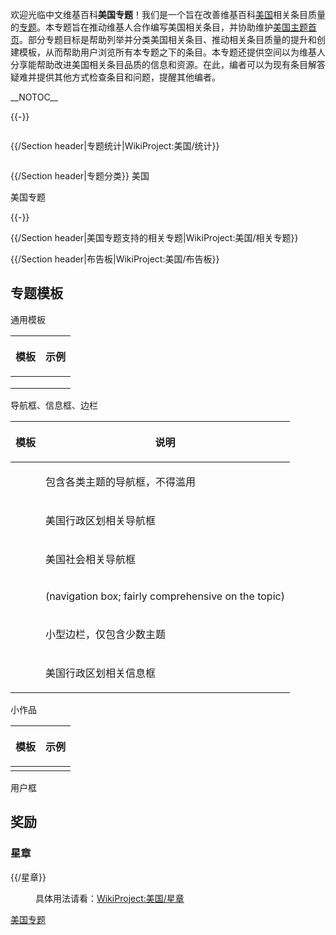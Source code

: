 {{Shortcut|WP:USA}}{{NoteTA|G1=IT}}
{{WikiProject:美国/链接}}
{{维基专题状态|1=semi-active|2=WP:USA|3=WP:STATES|4=WP:WPUSA|5=WP:AMERICAN}}
{{WikiProject:美国/导航}}
欢迎光临中文维基百科'''美国专题'''！我们是一个旨在改善维基百科[[美国|美国]]相关条目质量的[[Wikipedia:专题|专题]]。本专题旨在推动维基人合作编写美国相关条目，并协助维护[[Portal:美國|美国主题首页]]。部分专题目标是帮助列举并分类美国相关条目、推动相关条目质量的提升和创建模板，从而帮助用户浏览所有本专题之下的条目。本专题还提供空间以为维基人分享能帮助改进美国相关条目品质的信息和资源。在此，编者可以为现有条目解答疑难并提供其他方式检查条目和问题，提醒其他编者。

{{WikiProject:美国/条目计数}}

<!--关于维基专题的更多方针，请看[[Wikipedia:WikiProject_Council/Guide|WikiProject guidelines]]。-->
__NOTOC__

{{-}}
<div style="float:left; width:100%"> 
{{/Section header|专题统计|WikiProject:美国/统计}}
{{WikiProject:美国/统计}}
</div>

<div style="width:100%; float:left;">
{{/Section header|专题分类}}
<categorytree>美国</categorytree>

<categorytree>美国专题</categorytree>
</div>
{{-}}

{{/Section header|美国专题支持的相关专题|WikiProject:美国/相关专题}}
{{WikiProject:美国/相关专题}}

{{/Section header|布告板|WikiProject:美国/布告板}}
{{WikiProject:美国/布告板}}

== 专题模板 ==
{{seealso|Category:美国模板}}
;通用模板
{| class="wikitable nowraplinks"
|-
! 模板 !! 示例
|-
| {{tl|WikiProject United States}} || {{WikiProject United States|category=no}}
|-
| {{tl|WPUS Invite}} || {{WPUS Invite}}
|-
|}

;导航框、信息框、边栏
{| class="wikitable nowraplinks"
|-
! 模板 !! 说明
|- 
|{{tl|WikiProject United States}} || 包含各类主题的导航框，不得滥用
|-
|{{tl|美国行政区划}} || 美国行政区划相关导航框
|-
|{{tl|美国社会}} || 美国社会相关导航框
|-
|{{tl|Demographics of the United States}} || (navigation box; fairly comprehensive on the topic)
|-
|{{tl|美国文化}} || 小型边栏，仅包含少数主题
|-
|{{tl|US state info}} || 美国行政区划相关信息框
|}
<!--
;主题
{{Category see also|United States portals}}
These portals may be placed in the ''See also'' or another appropriate section of related articles. There are other, topic specific portals available. See [[Wikipedia:List_of_U.S._state_portals|Wikipedia:List of U.S. state portals]].

{| class="wikitable"
|-
! 模板 !! 示例
|-
| {{tlx|Portal|United States}} || {{Portal|United States|left=yes}}
|-
| {{tlx|Portal|United States Army}} || {{Portal|United States Army|left=yes}}
|-
| {{tlx|Portal|United States Navy}} || {{Portal|United States Navy|left=yes}}
|-
| {{tlx|Portal|United States Air Force}} || {{Portal|United States Air Force|left=yes}}
|-
| {{tlx|Portal|United States Marine Corps}} || {{Portal|United States Marine Corps|left=yes}}
|-
| {{tlx|Portal|United States Coast Guard}} || {{Portal|United States Coast Guard|left=yes}}
|}
-->
;小作品
{{Category see also|美国小作品}}
{| class="wikitable"
|-
! 模板 !! 示例
|-
| {{tl|US-stub}} || 
|}

;用户框
{{WikiProject:美国/用户框}}

== 奖励 ==
=== 星章 ===
{{/星章}}
:具体用法请看：[[WikiProject:美国/星章|WikiProject:美国/星章]]

{{WikiProject Footer}}

[[Category:美国专题|]]
